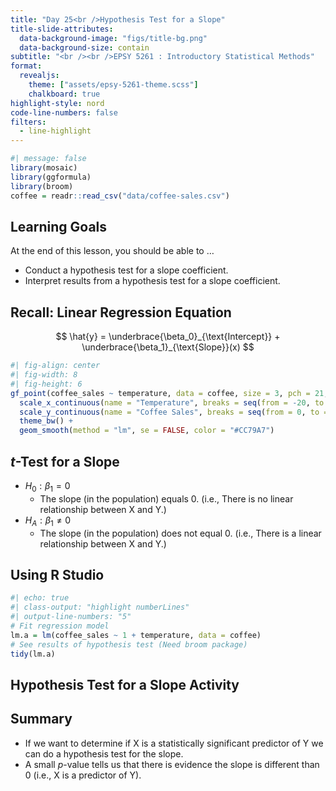 ```yaml
---
title: "Day 25<br />Hypothesis Test for a Slope"
title-slide-attributes:
  data-background-image: "figs/title-bg.png"
  data-background-size: contain
subtitle: "<br /><br />EPSY 5261 : Introductory Statistical Methods"
format:
  revealjs: 
    theme: ["assets/epsy-5261-theme.scss"]
    chalkboard: true
highlight-style: nord
code-line-numbers: false
filters:
  - line-highlight
---
```


```r
#| message: false
library(mosaic)
library(ggformula)
library(broom)
coffee = readr::read_csv("data/coffee-sales.csv")
```


## Learning Goals

At the end of this lesson, you should be able to ...

- Conduct a hypothesis test for a slope coefficient.
- Interpret results from a hypothesis test for a slope coefficient.


## Recall: Linear Regression Equation


$$
\hat{y} = \underbrace{\beta_0}_{\text{Intercept}} + \underbrace{\beta_1}_{\text{Slope}}(x)
$$

```r
#| fig-align: center
#| fig-width: 8
#| fig-height: 6
gf_point(coffee_sales ~ temperature, data = coffee, size = 3, pch = 21, color = "black", fill = "#56B4E9") +
  scale_x_continuous(name = "Temperature", breaks = seq(from = -20, to =70, by = 10)) +
  scale_y_continuous(name = "Coffee Sales", breaks = seq(from = 0, to = 650, by = 50)) +
  theme_bw() +
  geom_smooth(method = "lm", se = FALSE, color = "#CC79A7")
```


## *t*-Test for a Slope

- $H_0: \beta_1=0$
  + The slope (in the population) equals 0. (i.e., There is no linear relationship between X and Y.)

- $H_A: \beta_1\neq0$
  + The slope (in the population) does not equal 0. (i.e., There is a linear relationship between X and Y.)


## Using R Studio

```r
#| echo: true
#| class-output: "highlight numberLines"
#| output-line-numbers: "5"
# Fit regression model
lm.a = lm(coffee_sales ~ 1 + temperature, data = coffee)
# See results of hypothesis test (Need broom package)
tidy(lm.a)
```


## Hypothesis Test for a Slope Activity {.center background-image="figs/section-bg.png" background-size=contain}


## Summary

- If we want to determine if X is a statistically significant predictor of Y we can do a hypothesis test for the slope.
- A small *p*-value tells us that there is evidence the slope is different than 0 (i.e., X is a predictor of Y).


